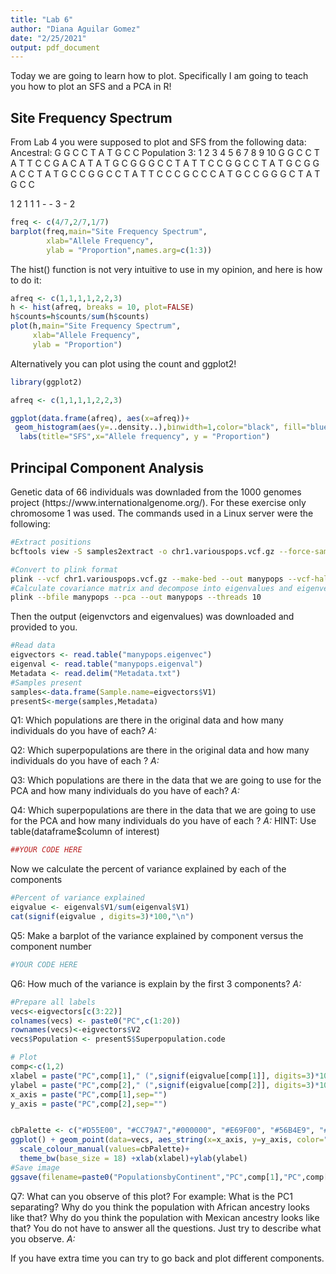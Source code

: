 ```yaml
---
title: "Lab 6"
author: "Diana Aguilar Gomez"
date: "2/25/2021"
output: pdf_document
---
```

Today we are going to learn how to plot. Specifically I am going to teach you how to plot an SFS and a PCA in R!

## Site Frequency Spectrum
From Lab 4 you were supposed to plot and SFS from the following data:
Ancestral:
G G C C T A T G C C
Population 3:
1 2 3 4 5 6 7 8 9 10
G G C C T A T T C C
G A C A T A T G C G
G G C C T A T T C C
G G C C T A T G C G
G A C C T A T G C C
G G C C T A T T C C
C G C C C A T G C C
G G G C T A T G C C

1 2 1 1 1 - - 3 - 2

```r
freq <- c(4/7,2/7,1/7)
barplot(freq,main="Site Frequency Spectrum",
        xlab="Allele Frequency",
        ylab = "Proportion",names.arg=c(1:3))
```

The hist() function is not very intuitive to use in my opinion, and here is how to do it:

```r
afreq <- c(1,1,1,1,2,2,3)
h <- hist(afreq, breaks = 10, plot=FALSE)
h$counts=h$counts/sum(h$counts)
plot(h,main="Site Frequency Spectrum",
     xlab="Allele Frequency",
     ylab = "Proportion")
```

Alternatively you can plot using the count and ggplot2!

```r
library(ggplot2)

afreq <- c(1,1,1,1,2,2,3)

ggplot(data.frame(afreq), aes(x=afreq))+ 
 geom_histogram(aes(y=..density..),binwidth=1,color="black", fill="blue")+
  labs(title="SFS",x="Allele frequency", y = "Proportion")
```

## Principal Component Analysis

Genetic data of 66 individuals was downladed from the 1000 genomes project (https://www.internationalgenome.org/). 
For these exercise only chromosome 1 was used. The commands used in a Linux server were the following:

```bash
#Extract positions
bcftools view -S samples2extract -o chr1.variouspops.vcf.gz --force-samples -Ov ALL.chr1_GRCh38.genotypes.20170504.vcf.gz

#Convert to plink format
plink --vcf chr1.variouspops.vcf.gz --make-bed --out manypops --vcf-half-call "m"
#Calculate covariance matrix and decompose into eigenvalues and eigenvectors
plink --bfile manypops --pca --out manypops --threads 10

```
Then the output (eigenvctors and eigenvalues) was downloaded and provided to you. 

```r
#Read data
eigvectors <- read.table("manypops.eigenvec")
eigenval <- read.table("manypops.eigenval")
Metadata <- read.delim("Metadata.txt")
#Samples present
samples<-data.frame(Sample.name=eigvectors$V1)
presentS<-merge(samples,Metadata)
```

Q1: Which populations are there in the original data and how many individuals do you have of each?
*A:   *

Q2: Which superpopulations are there in the original data and how many individuals do you have of each ?
*A:   *

Q3: Which populations are there in the data that we are going to use for the PCA and how many individuals do you have of each?
*A:   *

Q4: Which superpopulations are there in the data that we are going to use for the PCA and how many individuals do you have of each ?
*A:   *
HINT: Use table(dataframe$column of interest)
```r
##YOUR CODE HERE

```

Now we calculate the percent of variance explained by each of the components
```r
#Percent of variance explained
eigvalue <- eigenval$V1/sum(eigenval$V1)
cat(signif(eigvalue , digits=3)*100,"\n")
```

Q5: Make a barplot of the variance explained by component versus the component number

```r
#YOUR CODE HERE
```


Q6: How much of the variance is explain by the first 3 components?
*A:   *

```r
#Prepare all labels
vecs<-eigvectors[c(3:22)]
colnames(vecs) <- paste0("PC",c(1:20))
rownames(vecs)<-eigvectors$V2
vecs$Population <- presentS$Superpopulation.code

# Plot
comp<-c(1,2)
xlabel = paste("PC",comp[1]," (",signif(eigvalue[comp[1]], digits=3)*100,"%)",sep="")
ylabel = paste("PC",comp[2]," (",signif(eigvalue[comp[2]], digits=3)*100,"%)",sep="")
x_axis = paste("PC",comp[1],sep="")
y_axis = paste("PC",comp[2],sep="")


cbPalette <- c("#D55E00", "#CC79A7","#000000", "#E69F00", "#56B4E9", "#009E73", "#F0E442", "#0072B2")
ggplot() + geom_point(data=vecs, aes_string(x=x_axis, y=y_axis, color="Population",shape="Population"),size=2,alpha = .9)+
  scale_colour_manual(values=cbPalette)+
  theme_bw(base_size = 18) +xlab(xlabel)+ylab(ylabel)
#Save image
ggsave(filename=paste0("PopulationsbyContinent","PC",comp[1],"PC",comp[2],".png"),width=10,height=6)


```


Q7: What can you observe of this plot? For example: What is the PC1 separating? Why do you think the population with African ancestry looks like that? Why do you think the population with Mexican ancestry looks like that? You do not have to answer all the questions. Just try to describe what you observe. 
*A:   *


If you have extra time you can try to go back and plot different components.


